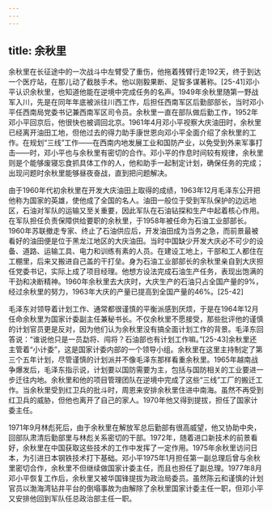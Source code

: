 ```yaml
---
---
---
```

title: 余秋里
---



余秋里在长征途中的一次战斗中左臂受了重伤，他拖着残臂行走192天，终于到达一个医疗站，在那儿动了截肢手术。他以刚毅果断、足智多谋著称。[25-41]邓小平认识余秋里，也知道他能在逆境中完成任务的名声。1949年余秋里随第一野战军入川，先是在同年年底被派往川西工作，后担任西南军区后勤部部长，当时邓小平任西南局党委书记兼西南军区司令员。余秋里一直在部队做后勤工作，1952年邓小平回京后，他很快也被调回北京。1961年4月邓小平视察大庆油田时，余秋里已经离开油田工地，但他过去的得力助手康世恩向邓小平全面介绍了余秋里的工作。在规划“三线”工作——在西南内地发展工业和国防产业，以免受到外来军事打击——时，邓小平也与余秋里有密切的合作。邓小平的作息时间较有规律，余秋里则是个能够废寝忘食抓具体工作的人，他和助手一起制定计划，确保任务的完成；出现问题时余秋里能够昼夜奋战，直到把问题解决。

由于1960年代初余秋里在开发大庆油田上取得的成绩，1963年12月毛泽东公开把他称为国家的英雄，使他成了全国的名人。油田一般位于受到军队保护的边远地区，石油对军队的运输又至关重要，因此军队在石油钻探和生产中起着核心作用。在军队担任负责保障供给要职的余秋里，于1958年被任命为石油工业部部长。1960年苏联撤走专家、终止了石油供应后，开发油田成为当务之急，而前景最被看好的油田便是位于黑龙江地区的大庆油田。当时中国缺少开发大庆必不可少的设备、道路、运输工具、电力和训练有素的人员。在建设工地上，干部和工人都住在工棚里，后来又搬进自己盖的干打垒。身为石油工业部部长的余秋里亲自到大庆担任党委书记，实际上成了项目经理。他想方设法完成石油生产任务，表现出饱满的干劲和决断精神。1960年余秋里去大庆时，大庆生产的石油只占全国产量的9%，经过余秋里的努力，1963年大庆的产量已提高到全国产量的46%。[25-42]

毛泽东对领导着计划工作、通常都很谨慎的平衡派感到厌烦，于是在1964年12月任命余秋里为国家计委副主任兼秘书长。不仅余秋里不愿接受，那些批评他的谨慎的计划官员更是反对，因为他们认为余秋里没有搞全面计划工作的背景。毛泽东回答说：“谁说他只是一员勐将、闯将？石油部也有计划工作嘛。”[25-43]余秋里还主管着“小计委”，这是国家计委内部的一个领导小组。余秋里在这里主持制定了第三个五年计划，尽管谨慎的计划派并不像毛泽东那样看重余秋里。1965年越南战争爆发后，毛泽东指示说，计划要以国防需要为主，包括与国防相关的工业要进一步迁往内地。余秋里和他的项目管理团队在逆境中完成了这些“三线”工厂的搬迁工作。当余秋里受到红卫兵的批斗时，周恩来安排余秋里住进中南海。虽然不再受到红卫兵的威胁，但他也离开了自己的家人。1970年他又得到提拔，担任了国家计委主任。

1971年9月林彪死后，由于余秋里在解放军总后勤部有很高威望，他又协助中央，回部队肃清后勤部里与林彪关系密切的干部。1972年，随着进口新技术的前景看好，余秋里在中国获取这些技术的工作中发挥了一定作用。1975年余秋里访问日本，为引进日本钢铁技术打下基础。邓小平1975年1月担任第一副总理后曾与余秋里密切合作，余秋里不但继续做国家计委主任，而且也担任了副总理。1977年8月邓小平恢复工作后，余秋里又被华国锋提拔为政治局委员。虽然陈云和谨慎的计划官员以渤海湾钻井平台的倒塌事故为由解除了余秋里国家计委主任一职，但邓小平又安排他回到军队任总政治部主任一职。